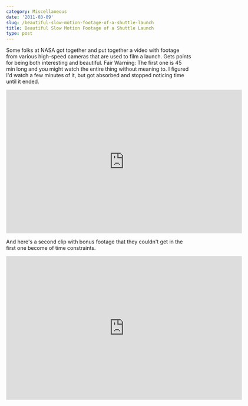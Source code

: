```yaml
---
category: Miscellaneous
date: '2011-03-09'
slug: /beautiful-slow-motion-footage-of-a-shuttle-launch
title: Beautiful Slow Motion Footage of a Shuttle Launch
type: post
---
```



Some folks at NASA got together and put together a video with footage from various high-speed cameras that are used to film a launch. Gets points for being both interesting and beautiful. Fair Warning: The first one is 45 min long and you might watch the entire thing without meaning to. I figured I'd watch a few minutes of it, but got absorbed and stopped noticing time until it ended. 

<div style="text-align:center;"><iframe title="YouTube video player" width="640" height="390" src="http://www.youtube.com/embed/W2VygftZSCs?rel=0" frameborder="0"> </iframe></div>

And here's a second clip with bonus footage that they couldn't get in the first one become of time constraints. 

<div style="text-align:center;"><iframe title="YouTube video player" width="640" height="390" src="http://www.youtube.com/embed/jsvVU24uDIc?rel=0" frameborder="0"> </iframe></div>
